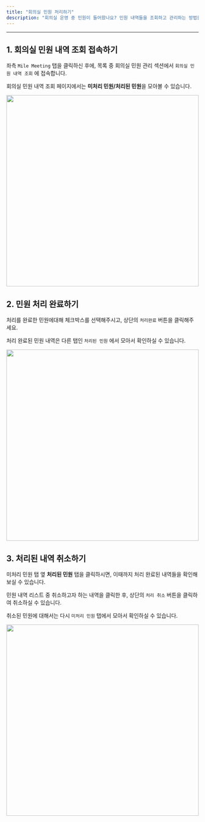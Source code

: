 ```yaml
---
title: "회의실 민원 처리하기"
description: "회의실 운영 중 민원이 들어왔나요? 민원 내역들을 조회하고 관리하는 방법을 안내드립니다!"
---
```


---

## 1. 회의실 민원 내역 조회 접속하기

좌측 `Mile Meeting` 탭을 클릭하신 후에, 목록 중 회의실 민원 관리 섹션에서 `회의실 민원 내역 조회` 에 접속합니다.

회의실 민원 내역 조회 페이지에서는 **미처리 민원/처리된 민원**을 모아볼 수 있습니다.

<Frame>
    <img src="/images/essentials/meeting/conduct-complain/img1.png" width="100%" height="500" />
</Frame>

<br />

## 2. 민원 처리 완료하기

처리를 완료한 민원에대해 체크박스를 선택해주시고, 상단의 `처리완료` 버튼을 클릭해주세요.

처리 완료된 민원 내역은 다른 탭인 `처리된 민원` 에서 모아서 확인하실 수 있습니다.

<Frame>
    <img src="/images/essentials/meeting/conduct-complain/img2.png" width="100%" height="500" />
</Frame>

<br />

## 3. 처리된 내역 취소하기

미처리 민원 탭 옆 **처리된 민원** 탭을 클릭하시면, 이때까지 처리 완료된 내역들을 확인해보실 수 있습니다.

민원 내역 리스트 중 취소하고자 하는 내역을 클릭한 후, 상단의 `처리 취소` 버튼을 클릭하여 취소하실 수 있습니다.

취소된 민원에 대해서는 다시 `미처리 민원` 탭에서 모아서 확인하실 수 있습니다.

<Frame>
    <img src="/images/essentials/meeting/conduct-complain/img3.png" width="100%" height="500" />
</Frame>
